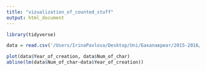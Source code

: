 ```yaml
---
title: "vizualization_of_counted_stuff"
output: html_document
---
```

```r
library(tidyverse)
```

```r
data = read.csv('/Users/IrinaPavlova/Desktop/Uni/Бакалавриат/2015-2016/Programming/github desktop/RusDraCor/Calculating_stuff_in_plays/num_of_stuff_in_plays.csv')
```
```r
plot(data$Year_of_creation, data$Num_of_char)
abline(lm(data$Num_of_char~data$Year_of_creation))
```
